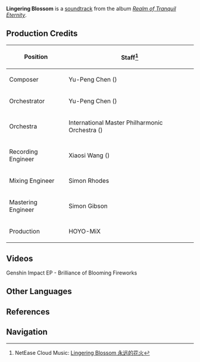 {{Soundtrack Infobox
|title          =
|image          = Realm of Tranquil Eternity.jpg
|album          = Realm of Tranquil Eternity
|disc           = 1
|number         = 05
|featured       =
|featured2      =
|featured3      =
|featured_disc  =
|featured_disc2 =
|featured_disc3 =
|youtube_id     = 1xMRU4D9ODc
|youtube_time   = 671
|spotify_id     = 4p5cuOjbtCMX5JMmuEoL6G
|played_in      = Inazuma City; Silken Courtyard; Story Quest
|during         = [[Inazuma City]], [[Silken Courtyard]], animated cutscene in [[Together Under the Fireworks]]
|domain         =
|previous       = Streets of Elegance
|next           = The Land of Her Serenity
}}
'''Lingering Blossom''' is a [[soundtrack]] from the album ''[[Realm of Tranquil Eternity]]''.

==Production Credits==
{| class="wikitable" style="text-align:left; height:0.5em"
! Position
! Staff<ref>NetEase Cloud Music: [https://music.163.com/#/song?id=1879108667 Lingering Blossom 永远的花火]</ref>
|-
! Composer
| Yu-Peng Chen ({{Lang|zh=陈致逸|mini=1}})
|-
! Orchestrator
| Yu-Peng Chen ({{Lang|zh=陈致逸|mini=1}})
|-
! Orchestra
| International Master Philharmonic Orchestra ({{Lang|zh=国际首席爱乐乐团|mini=1}})
|-
! Recording Engineer
| Xiaosi Wang ({{Lang|zh=王小四|mini=1}})
|-
! Mixing Engineer
| Simon Rhodes
|-
! Mastering Engineer
| Simon Gibson
|-
! Production
| HOYO-MiX
|}

==Videos==
<gallery hideaddbutton="true" captionalign="center">
Genshin Impact EP - Brilliance of Blooming Fireworks
</gallery>

==Other Languages==
{{Other Languages|default_hidden = 1
|en      = Lingering Blossom
|zhs     = 永远的花火
|zhs_rm  = Yǒngyuǎn de Huāhuǒ
|zht     = 永遠的花火
|zht_rm  = Yǒngyuǎn de Huāhuǒ
|ja      = 常しえの花火
|ja_rm   = Tokoshie no Hanabi
}}
{{clr}}
==References==
{{Reflist}}

==Navigation==
{{Soundtrack Navbox|Realm of Tranquil Eternity}}